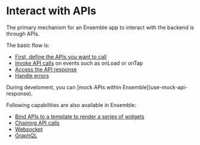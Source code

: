
# Interact with APIs

The primary mechanism for an Ensemble app to interact with the backend is through APIs.

The basic flow is:

- [First, define the APIs you want to call](define-api)
- [Invoke API calls](call-api) on events such as onLoad or onTap
- [Access the API response](access-api-response)
- [Handle errors](on-error)

<Callout emoji="💡">
  During develoment, you can [mock APIs within Ensemble](use-mock-api-response).
</Callout>


Following capabilities are also available in Ensemble:


- [Bind APIs to a template to render a series of widgets](api-item-template)
- [Chaining API calls](chaining-apis)
- [Websocket](websocket)
- [GraphQL](graphql)
